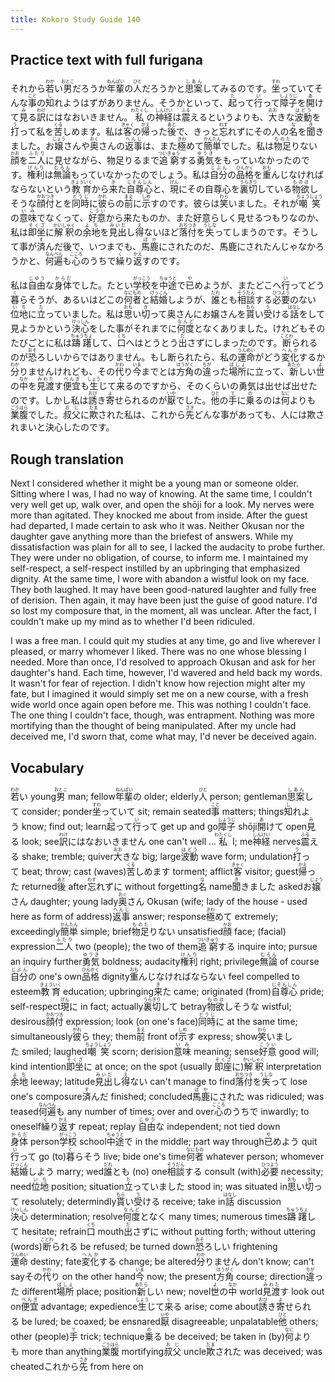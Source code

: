 ```yaml
---
title: Kokoro Study Guide 140
---
```


## Practice text with full furigana

<p>
それから<ruby><rb>若</rb><rt>わか</rt></ruby>い<ruby><rb>男</rb><rt>おとこ</rt></ruby>だろうか<ruby><rb>年輩</rb><rt>ねんぱい</rt></ruby>の<ruby><rb>人</rb><rt>ひと</rt></ruby>だろうかと<ruby><rb>思案</rb><rt>しあん</rt></ruby>してみるのです。<ruby><rb>坐</rb><rt>すわ</rt></ruby>っていてそんな<ruby><rb>事</rb><rt>こと</rt></ruby>の<ruby><rb>知</rb><rt>し</rt></ruby>れようはずがありません。そうかといって、<ruby><rb>起</rb><rt>た</rt></ruby>って<ruby><rb>行</rb><rt>い</rt></ruby>って<ruby><rb>障子</rb><rt>しょうじ</rt></ruby>を<ruby><rb>開</rb><rt>あ</rt></ruby>けて<ruby><rb>見</rb><rt>み</rt></ruby>る<ruby><rb>訳</rb><rt>わけ</rt></ruby>にはなおいきません。<ruby><rb>私</rb><rt>わたくし</rt></ruby>の<ruby><rb>神経</rb><rt>しんけい</rt></ruby>は<ruby><rb>震</rb><rt>ふる</rt></ruby>えるというよりも、<ruby><rb>大</rb><rt>おお</rt></ruby>きな<ruby><rb>波動</rb><rt>はどう</rt></ruby>を<ruby><rb>打</rb><rt>う</rt></ruby>って私を<ruby><rb>苦</rb><rt>くる</rt></ruby>しめます。私は<ruby><rb>客</rb><rt>きゃく</rt></ruby>の<ruby><rb>帰</rb><rt>かえ</rt></ruby>った<ruby><rb>後</rb><rt>あと</rt></ruby>で、きっと<ruby><rb>忘</rb><rt>わす</rt></ruby>れずにその人の<ruby><rb>名</rb><rt>な</rt></ruby>を<ruby><rb>聞</rb><rt>き</rt></ruby>きました。お<ruby><rb>嬢</rb><rt>じょう</rt></ruby>さんや<ruby><rb>奥</rb><rt>おく</rt></ruby>さんの<ruby><rb>返事</rb><rt>へんじ</rt></ruby>は、また<ruby><rb>極</rb><rt>きわ</rt></ruby>めて<ruby><rb>簡単</rb><rt>かんたん</rt></ruby>でした。私は<ruby><rb>物足</rb><rt>ものた</rt></ruby>りない<ruby><rb>顔</rb><rt>かお</rt></ruby>を<ruby><rb>二人</rb><rt>ふたり</rt></ruby>に見せながら、物足りるまで<ruby><rb>追窮</rb><rt>ついきゅう</rt></ruby>する<ruby><rb>勇気</rb><rt>ゆうき</rt></ruby>をもっていなかったのです。<ruby><rb>権利</rb><rt>けんり</rt></ruby>は<ruby><rb>無論</rb><rt>むろん</rt></ruby>もっていなかったのでしょう。私は<ruby><rb>自分</rb><rt>じぶん</rt></ruby>の<ruby><rb>品格</rb><rt>ひんかく</rt></ruby>を<ruby><rb>重</rb><rt>おも</rt></ruby>んじなければならないという<ruby><rb>教育</rb><rt>きょういく</rt></ruby>から<ruby><rb>来</rb><rt>き</rt></ruby>た<ruby><rb>自尊心</rb><rt>じそんしん</rt></ruby>と、<ruby><rb>現</rb><rt>げん</rt></ruby>にその自尊心を<ruby><rb>裏切</rb><rt>うらぎり</rt></ruby>している<ruby><rb>物欲</rb><rt>ものほ</rt></ruby>しそうな<ruby><rb>顔付</rb><rt>かおつき</rt></ruby>とを<ruby><rb>同時</rb><rt>どうじ</rt></ruby>に<ruby><rb>彼</rb><rt>かれ</rt></ruby>らの<ruby><rb>前</rb><rt>まえ</rt></ruby>に<ruby><rb>示</rb><rt>しめ</rt></ruby>すのです。彼らは<ruby><rb>笑</rb><rt>わら</rt></ruby>いました。それが<ruby><rb>嘲笑</rb><rt>ちょうしょう</rt></ruby>の<ruby><rb>意味</rb><rt>いみ</rt></ruby>でなくって、<ruby><rb>好意</rb><rt>こうい</rt></ruby>から来たものか、また好意らしく見せるつもりなのか、私は<ruby><rb>即坐</rb><rt>そくざ</rt></ruby>に<ruby><rb>解釈</rb><rt>かいしゃく</rt></ruby>の<ruby><rb>余地</rb><rt>よち</rt></ruby>を<ruby><rb>見出</rb><rt>みいだ</rt></ruby>し<ruby><rb>得</rb><rt>え</rt></ruby>ないほど<ruby><rb>落付</rb><rt>おちつき</rt></ruby>を<ruby><rb>失</rb><rt>うしな</rt></ruby>ってしまうのです。そうして事が<ruby><rb>済</rb><rt>す</rt></ruby>んだ後で、いつまでも、<ruby><rb>馬鹿</rb><rt>ばか</rt></ruby>にされたのだ、馬鹿にされたんじゃなかろうかと、<ruby><rb>何遍</rb><rt>なんべん</rt></ruby>も<ruby><rb>心</rb><rt>こころ</rt></ruby>のうちで<ruby><rb>繰</rb><rt>く</rt></ruby>り<ruby><rb>返</rb><rt>かえ</rt></ruby>すのです。
</p>

<p>
私は<ruby><rb>自由</rb><rt>じゆう</rt></ruby>な<ruby><rb>身体</rb><rt>からだ</rt></ruby>でした。たとい<ruby><rb>学校</rb><rt>がっこう</rt></ruby>を<ruby><rb>中途</rb><rt>ちゅうと</rt></ruby>で<ruby><rb>已</rb><rt>や</rt></ruby>めようが、またどこへ<ruby><rb>行</rb><rt>い</rt></ruby>ってどう<ruby><rb>暮</rb><rt>く</rt></ruby>らそうが、あるいはどこの<ruby><rb>何者</rb><rt>なにもの</rt></ruby>と<ruby><rb>結婚</rb><rt>けっこん</rt></ruby>しようが、<ruby><rb>誰</rb><rt>だれ</rt></ruby>とも<ruby><rb>相談</rb><rt>そうだん</rt></ruby>する<ruby><rb>必要</rb><rt>ひつよう</rt></ruby>のない<ruby><rb>位地</rb><rt>いち</rt></ruby>に<ruby><rb>立</rb><rt>た</rt></ruby>っていました。私は<ruby><rb>思</rb><rt>おも</rt></ruby>い<ruby><rb>切</rb><rt>き</rt></ruby>って奥さんにお嬢さんを<ruby><rb>貰</rb><rt>もら</rt></ruby>い<ruby><rb>受</rb><rt>う</rt></ruby>ける<ruby><rb>話</rb><rt>はなし</rt></ruby>をして見ようかという<ruby><rb>決心</rb><rt>けっしん</rt></ruby>をした事がそれまでに<ruby><rb>何度</rb><rt>なんど</rt></ruby>となくありました。けれどもそのたびごとに私は<ruby><rb>躊躇</rb><rt>ちゅうちょ</rt></ruby>して、<ruby><rb>口</rb><rt>くち</rt></ruby>へはとうとう<ruby><rb>出</rb><rt>だ</rt></ruby>さずにしまったのです。<ruby><rb>断</rb><rt>ことわ</rt></ruby>られるのが<ruby><rb>恐</rb><rt>おそ</rt></ruby>ろしいからではありません。もし断られたら、私の<ruby><rb>運命</rb><rt>うんめい</rt></ruby>がどう<ruby><rb>変化</rb><rt>へんか</rt></ruby>するか<ruby><rb>分</rb><rt>わか</rt></ruby>りませんけれども、その<ruby><rb>代</rb><rt>かわ</rt></ruby>り<ruby><rb>今</rb><rt>いま</rt></ruby>までとは<ruby><rb>方角</rb><rt>ほうがく</rt></ruby>の<ruby><rb>違</rb><rt>ちが</rt></ruby>った<ruby><rb>場所</rb><rt>ばしょ</rt></ruby>に立って、<ruby><rb>新</rb><rt>あたら</rt></ruby>しい<ruby><rb>世</rb><rt>よ</rt></ruby>の<ruby><rb>中</rb><rt>なか</rt></ruby>を<ruby><rb>見渡</rb><rt>みわた</rt></ruby>す<ruby><rb>便宜</rb><rt>べんぎ</rt></ruby>も<ruby><rb>生</rb><rt>しょう</rt></ruby>じて<ruby><rb>来</rb><rt>く</rt></ruby>るのですから、そのくらいの勇気は出せば出せたのです。しかし私は<ruby><rb>誘</rb><rt>おび</rt></ruby>き<ruby><rb>寄</rb><rt>よ</rt></ruby>せられるのが<ruby><rb>厭</rb><rt>いや</rt></ruby>でした。<ruby><rb>他</rb><rt>ひと</rt></ruby>の<ruby><rb>手</rb><rt>て</rt></ruby>に<ruby><rb>乗</rb><rt>の</rt></ruby>るのは<ruby><rb>何</rb><rt>なに</rt></ruby>よりも<ruby><rb>業腹</rb><rt>ごうはら</rt></ruby>でした。<ruby><rb>叔父</rb><rt>おじ</rt></ruby>に<ruby><rb>欺</rb><rt>だま</rt></ruby>された私は、これから<ruby><rb>先</rb><rt>さき</rt></ruby>どんな事があっても、人には欺されまいと決心したのです。
</p>


## Rough translation

Next I considered whether it might be a young man or someone older. Sitting where I was, I had no way of knowing. At the same time, I couldn't very well get up, walk over, and open the shōji for a look. My nerves were more than agitated. They knocked me about from inside. After the guest had departed, I made certain to ask who it was. Neither Okusan nor the daughter gave anything more than the briefest of answers. While my dissatisfaction was plain for all to see, I lacked the audacity to probe further. They were under no obligation, of course, to inform me. I maintained my self-respect, a self-respect instilled by an upbringing that emphasized dignity. At the same time, I wore with abandon a wistful look on my face. They both laughed. It may have been good-natured laughter and fully free of derision. Then again, it may have been just the guise of good nature. I'd so lost my composure that, in the moment, all was unclear. After the fact, I couldn't make up my mind as to whether I'd been ridiculed.

I was a free man. I could quit my studies at any time, go and live wherever I pleased, or marry whomever I liked. There was no one whose blessing I needed. More than once, I'd resolved to approach Okusan and ask for her daughter's hand. Each time, however, I'd wavered and held back my words. It wasn't for fear of rejection. I didn't know how rejection might alter my fate, but I imagined it would simply set me on a new course, with a fresh wide world once again open before me. This was nothing I couldn't face. The one thing I couldn't face, though, was entrapment. Nothing was more mortifying than the thought of being manipulated. After my uncle had deceived me, I'd sworn that, come what may, I'd never be deceived again.    


## Vocabulary

<p>
<span class="vocabstudy"><ruby><rb>若</rb><rt>わか</rt></ruby>い&nbsp;young</span><span class="vocabstudy"><ruby><rb>男</rb><rt>おとこ</rt></ruby>&nbsp;man; fellow</span><span class="vocabstudy"><ruby><rb>年輩</rb><rt>ねんぱい</rt></ruby>の&nbsp;older; elderly</span><span class="vocabstudy"><ruby><rb>人</rb><rt>ひと</rt></ruby>&nbsp;person; gentleman</span><span class="vocabstudy"><ruby><rb>思案</rb><rt>しあん</rt></ruby>して&nbsp;consider; ponder</span><span class="vocabstudy"><ruby><rb>坐</rb><rt>すわ</rt></ruby>っていて&nbsp;sit; remain seated</span><span class="vocabstudy"><ruby><rb>事</rb><rt>こと</rt></ruby>&nbsp;matters; things</span><span class="vocabstudy"><ruby><rb>知</rb><rt>し</rt></ruby>れよう&nbsp;know; find out; learn</span><span class="vocabstudy"><ruby><rb>起</rb><rt>た</rt></ruby>って<ruby><rb>行</rb><rt>い</rt></ruby>って&nbsp;get up and go</span><span class="vocabstudy"><ruby><rb>障子</rb><rt>しょうじ</rt></ruby>&nbsp;shōji</span><span class="vocabstudy"><ruby><rb>開</rb><rt>あ</rt></ruby>けて&nbsp;open</span><span class="vocabstudy"><ruby><rb>見</rb><rt>み</rt></ruby>る&nbsp;look; see</span><span class="vocabstudy"><ruby><rb>訳</rb><rt>わけ</rt></ruby>にはなおいきません&nbsp;one can't well ...</span><span class="vocabstudy"><ruby><rb>私</rb><rt>わたくし</rt></ruby>&nbsp;I; me</span><span class="vocabstudy"><ruby><rb>神経</rb><rt>しんけい</rt></ruby>&nbsp;nerves</span><span class="vocabstudy"><ruby><rb>震</rb><rt>ふる</rt></ruby>える&nbsp;shake; tremble; quiver</span><span class="vocabstudy"><ruby><rb>大</rb><rt>おお</rt></ruby>きな&nbsp;big; large</span><span class="vocabstudy"><ruby><rb>波動</rb><rt>はどう</rt></ruby>&nbsp;wave form; undulation</span><span class="vocabstudy"><ruby><rb>打</rb><rt>う</rt></ruby>って&nbsp;beat; throw; cast (waves)</span><span class="vocabstudy"><ruby><rb>苦</rb><rt>くる</rt></ruby>しめます&nbsp;torment; afflict</span><span class="vocabstudy"><ruby><rb>客</rb><rt>きゃく</rt></ruby>&nbsp;visitor; guest</span><span class="vocabstudy"><ruby><rb>帰</rb><rt>かえ</rt></ruby>った&nbsp;returned</span><span class="vocabstudy"><ruby><rb>後</rb><rt>あと</rt></ruby>&nbsp;after</span><span class="vocabstudy"><ruby><rb>忘</rb><rt>わす</rt></ruby>れずに&nbsp;without forgetting</span><span class="vocabstudy"><ruby><rb>名</rb><rt>な</rt></ruby>&nbsp;name</span><span class="vocabstudy"><ruby><rb>聞</rb><rt>き</rt></ruby>きました&nbsp;asked</span><span class="vocabstudy">お<ruby><rb>嬢</rb><rt>じょう</rt></ruby>さん&nbsp;daughter; young lady</span><span class="vocabstudy"><ruby><rb>奥</rb><rt>おく</rt></ruby>さん&nbsp;Okusan (wife; lady of the house - used here as form of address)</span><span class="vocabstudy"><ruby><rb>返事</rb><rt>へんじ</rt></ruby>&nbsp;answer; response</span><span class="vocabstudy"><ruby><rb>極</rb><rt>きわ</rt></ruby>めて&nbsp;extremely; exceedingly</span><span class="vocabstudy"><ruby><rb>簡単</rb><rt>かんたん</rt></ruby>&nbsp;simple; brief</span><span class="vocabstudy"><ruby><rb>物足</rb><rt>ものた</rt></ruby>りない&nbsp;unsatisfied</span><span class="vocabstudy"><ruby><rb>顔</rb><rt>かお</rt></ruby>&nbsp;face; (facial) expression</span><span class="vocabstudy"><ruby><rb>二人</rb><rt>ふたり</rt></ruby>&nbsp;two (people); the two of them</span><span class="vocabstudy"><ruby><rb>追窮</rb><rt>ついきゅう</rt></ruby>する&nbsp;inquire into; pursue an inquiry further</span><span class="vocabstudy"><ruby><rb>勇気</rb><rt>ゆうき</rt></ruby>&nbsp;boldness; audacity</span><span class="vocabstudy"><ruby><rb>権利</rb><rt>けんり</rt></ruby>&nbsp;right; privilege</span><span class="vocabstudy"><ruby><rb>無論</rb><rt>むろん</rt></ruby>&nbsp;of course</span><span class="vocabstudy"><ruby><rb>自分</rb><rt>じぶん</rt></ruby>の&nbsp;one's own</span><span class="vocabstudy"><ruby><rb>品格</rb><rt>ひんかく</rt></ruby>&nbsp;dignity</span><span class="vocabstudy"><ruby><rb>重</rb><rt>おも</rt></ruby>んじなければならない&nbsp;feel compelled to esteem</span><span class="vocabstudy"><ruby><rb>教育</rb><rt>きょういく</rt></ruby>&nbsp;education; upbringing</span><span class="vocabstudy"><ruby><rb>来</rb><rt>き</rt></ruby>た&nbsp;came; originated (from)</span><span class="vocabstudy"><ruby><rb>自尊心</rb><rt>じそんしん</rt></ruby>&nbsp;pride; self-respect</span><span class="vocabstudy"><ruby><rb>現</rb><rt>げん</rt></ruby>に&nbsp;in fact; actually</span><span class="vocabstudy"><ruby><rb>裏切</rb><rt>うらぎり</rt></ruby>して&nbsp;betray</span><span class="vocabstudy"><ruby><rb>物欲</rb><rt>ものほ</rt></ruby>しそうな&nbsp;wistful; desirous</span><span class="vocabstudy"><ruby><rb>顔付</rb><rt>かおつき</rt></ruby>&nbsp;expression; look (on one's face)</span><span class="vocabstudy"><ruby><rb>同時</rb><rt>どうじ</rt></ruby>に&nbsp;at the same time; simultaneously</span><span class="vocabstudy"><ruby><rb>彼</rb><rt>かれ</rt></ruby>ら&nbsp;they; them</span><span class="vocabstudy"><ruby><rb>前</rb><rt>まえ</rt></ruby>&nbsp;front of</span><span class="vocabstudy"><ruby><rb>示</rb><rt>しめ</rt></ruby>す&nbsp;express; show</span><span class="vocabstudy"><ruby><rb>笑</rb><rt>わら</rt></ruby>いました&nbsp;smiled; laughed</span><span class="vocabstudy"><ruby><rb>嘲笑</rb><rt>ちょうしょう</rt></ruby>&nbsp;scorn; derision</span><span class="vocabstudy"><ruby><rb>意味</rb><rt>いみ</rt></ruby>&nbsp;meaning; sense</span><span class="vocabstudy"><ruby><rb>好意</rb><rt>こうい</rt></ruby>&nbsp;good will; kind intention</span><span class="vocabstudy"><ruby><rb>即坐</rb><rt>そくざ</rt></ruby>に&nbsp;at once; on the spot (usually <ruby><rb>即座</rb><rt>そくざ</rt></ruby>に)</span><span class="vocabstudy"><ruby><rb>解釈</rb><rt>かいしゃく</rt></ruby>&nbsp;interpretation</span><span class="vocabstudy"><ruby><rb>余地</rb><rt>よち</rt></ruby>&nbsp;leeway; latitude</span><span class="vocabstudy"><ruby><rb>見出</rb><rt>みいだ</rt></ruby>し<ruby><rb>得</rb><rt>え</rt></ruby>ない&nbsp;can't manage to find</span><span class="vocabstudy"><ruby><rb>落付</rb><rt>おちつき</rt></ruby>を<ruby><rb>失</rb><rt>うしな</rt></ruby>って&nbsp;lose one's composure</span><span class="vocabstudy"><ruby><rb>済</rb><rt>す</rt></ruby>んだ&nbsp;finished; concluded</span><span class="vocabstudy"><ruby><rb>馬鹿</rb><rt>ばか</rt></ruby>にされた&nbsp;was ridiculed; was teased</span><span class="vocabstudy"><ruby><rb>何遍</rb><rt>なんべん</rt></ruby>も&nbsp;any number of times; over and over</span><span class="vocabstudy"><ruby><rb>心</rb><rt>こころ</rt></ruby>のうちで&nbsp;inwardly; to oneself</span><span class="vocabstudy"><ruby><rb>繰</rb><rt>く</rt></ruby>り<ruby><rb>返</rb><rt>かえ</rt></ruby>す&nbsp;repeat; replay</span>
<span class="vocabstudy"><ruby><rb>自由</rb><rt>じゆう</rt></ruby>な&nbsp;independent; not tied down</span><span class="vocabstudy"><ruby><rb>身体</rb><rt>からだ</rt></ruby>&nbsp;person</span><span class="vocabstudy"><ruby><rb>学校</rb><rt>がっこう</rt></ruby>&nbsp;school</span><span class="vocabstudy"><ruby><rb>中途</rb><rt>ちゅうと</rt></ruby>で&nbsp;in the middle; part way through</span><span class="vocabstudy"><ruby><rb>已</rb><rt>や</rt></ruby>めよう&nbsp;quit</span><span class="vocabstudy"><ruby><rb>行</rb><rt>い</rt></ruby>って&nbsp;go (to)</span><span class="vocabstudy"><ruby><rb>暮</rb><rt>く</rt></ruby>らそう&nbsp;live; bide one's time</span><span class="vocabstudy"><ruby><rb>何者</rb><rt>なにもの</rt></ruby>&nbsp;whatever person; whomever</span><span class="vocabstudy"><ruby><rb>結婚</rb><rt>けっこん</rt></ruby>しよう&nbsp;marry; wed</span><span class="vocabstudy"><ruby><rb>誰</rb><rt>だれ</rt></ruby>とも&nbsp;(no) one</span><span class="vocabstudy"><ruby><rb>相談</rb><rt>そうだん</rt></ruby>する&nbsp;consult (with)</span><span class="vocabstudy"><ruby><rb>必要</rb><rt>ひつよう</rt></ruby>&nbsp;necessity; need</span><span class="vocabstudy"><ruby><rb>位地</rb><rt>いち</rt></ruby>&nbsp;position; situation</span><span class="vocabstudy"><ruby><rb>立</rb><rt>た</rt></ruby>っていました&nbsp;stood in; was situated in</span><span class="vocabstudy"><ruby><rb>思</rb><rt>おも</rt></ruby>い<ruby><rb>切</rb><rt>き</rt></ruby>って&nbsp;resolutely; determindly</span><span class="vocabstudy"><ruby><rb>貰</rb><rt>もら</rt></ruby>い<ruby><rb>受</rb><rt>う</rt></ruby>ける&nbsp;receive; take in</span><span class="vocabstudy"><ruby><rb>話</rb><rt>はなし</rt></ruby>&nbsp;discussion</span><span class="vocabstudy"><ruby><rb>決心</rb><rt>けっしん</rt></ruby>&nbsp;determination; resolve</span><span class="vocabstudy"><ruby><rb>何度</rb><rt>なんど</rt></ruby>となく&nbsp;many times; numerous times</span><span class="vocabstudy"><ruby><rb>躊躇</rb><rt>ちゅうちょ</rt></ruby>して&nbsp;hesitate; refrain</span><span class="vocabstudy"><ruby><rb>口</rb><rt>くち</rt></ruby>&nbsp;mouth</span><span class="vocabstudy"><ruby><rb>出</rb><rt>だ</rt></ruby>さずに&nbsp;without putting forth; without uttering (words)</span><span class="vocabstudy"><ruby><rb>断</rb><rt>ことわ</rt></ruby>られる&nbsp;be refused; be turned down</span><span class="vocabstudy"><ruby><rb>恐</rb><rt>おそ</rt></ruby>ろしい&nbsp;frightening</span><span class="vocabstudy"><ruby><rb>運命</rb><rt>うんめい</rt></ruby>&nbsp;destiny; fate</span><span class="vocabstudy"><ruby><rb>変化</rb><rt>へんか</rt></ruby>する&nbsp;change; be altered</span><span class="vocabstudy"><ruby><rb>分</rb><rt>わか</rt></ruby>りません&nbsp;don't know; can't say</span><span class="vocabstudy">その<ruby><rb>代</rb><rt>かわ</rt></ruby>り&nbsp;on the other hand</span><span class="vocabstudy"><ruby><rb>今</rb><rt>いま</rt></ruby>&nbsp;now; the present</span><span class="vocabstudy"><ruby><rb>方角</rb><rt>ほうがく</rt></ruby>&nbsp;course; direction</span><span class="vocabstudy"><ruby><rb>違</rb><rt>ちが</rt></ruby>った&nbsp;different</span><span class="vocabstudy"><ruby><rb>場所</rb><rt>ばしょ</rt></ruby>&nbsp;place; position</span><span class="vocabstudy"><ruby><rb>新</rb><rt>あたら</rt></ruby>しい&nbsp;new; novel</span><span class="vocabstudy"><ruby><rb>世</rb><rt>よ</rt></ruby>の<ruby><rb>中</rb><rt>なか</rt></ruby>&nbsp;world</span><span class="vocabstudy"><ruby><rb>見渡</rb><rt>みわた</rt></ruby>す&nbsp;look out on</span><span class="vocabstudy"><ruby><rb>便宜</rb><rt>べんぎ</rt></ruby>&nbsp;advantage; expedience</span><span class="vocabstudy"><ruby><rb>生</rb><rt>しょう</rt></ruby>じて<ruby><rb>来</rb><rt>く</rt></ruby>る&nbsp;arise; come about</span><span class="vocabstudy"><ruby><rb>誘</rb><rt>おび</rt></ruby>き<ruby><rb>寄</rb><rt>よ</rt></ruby>せられる&nbsp;be lured; be coaxed; be ensnared</span><span class="vocabstudy"><ruby><rb>厭</rb><rt>いや</rt></ruby>&nbsp;disagreeable; unpalatable</span><span class="vocabstudy"><ruby><rb>他</rb><rt>ひと</rt></ruby>&nbsp;others; other (people)</span><span class="vocabstudy"><ruby><rb>手</rb><rt>て</rt></ruby>&nbsp;trick; technique</span><span class="vocabstudy"><ruby><rb>乗</rb><rt>の</rt></ruby>る&nbsp;be deceived; be taken in (by)</span><span class="vocabstudy"><ruby><rb>何</rb><rt>なに</rt></ruby>よりも&nbsp;more than anything</span><span class="vocabstudy"><ruby><rb>業腹</rb><rt>ごうはら</rt></ruby>&nbsp;mortifying</span><span class="vocabstudy"><ruby><rb>叔父</rb><rt>おじ</rt></ruby>&nbsp;uncle</span><span class="vocabstudy"><ruby><rb>欺</rb><rt>だま</rt></ruby>された&nbsp;was deceived; was cheated</span><span class="vocabstudy">これから<ruby><rb>先</rb><rt>さき</rt></ruby>&nbsp;from here on</span>
</p>

